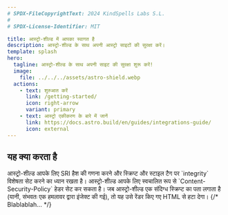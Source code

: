 ```yaml
---
# SPDX-FileCopyrightText: 2024 KindSpells Labs S.L.
#
# SPDX-License-Identifier: MIT

title: आस्ट्रो-शील्ड में आपका स्वागत है
description: आस्ट्रो-शील्ड के साथ अपनी आस्ट्रो साइटों की सुरक्षा करें।
template: splash
hero:
  tagline: आस्ट्रो-शील्ड के साथ अपनी साइट की सुरक्षा शुरू करें!
  image:
    file: ../../../assets/astro-shield.webp
  actions:
    - text: शुरुआत करें
      link: /getting-started/
      icon: right-arrow
      variant: primary
    - text: आस्ट्रो एकीकरण के बारे में जानें
      link: https://docs.astro.build/en/guides/integrations-guide/
      icon: external
---
```



## यह क्या करता है

<CardGrid stagger>
  <Card title="सबरिसोर्स इंटेग्रिटी लागू करें" icon="pencil">
    आस्ट्रो-शील्ड आपके लिए SRI हैश की गणना करने और स्क्रिप्ट और स्टाइल टैग पर
    `integrity` विशेषता सेट करने का ध्यान रखता है।
  </Card>
  <Card title="कंटेंट-सिक्योरिटी-पॉलिसी हेडर सेट करें" icon="seti:lock">
    आस्ट्रो-शील्ड आपके लिए स्वचालित रूप से `Content-Security-Policy` हेडर सेट कर
    सकता है।
  </Card>
  <Card title="इंजेक्टेड स्क्रिप्ट को ब्लॉक करें" icon="close">
    जब आस्ट्रो-शील्ड एक संदिग्ध स्क्रिप्ट का पता लगाता है (यानी, संभवतः एक
    हमलावर द्वारा इंजेक्ट की गई), तो यह उसे रेंडर किए गए HTML से हटा देगा।
  </Card>
  {/* <Card title="Prevent Prototype Pollution" icon="seti:gulp">
		Blablablah...
	</Card> */}
</CardGrid>
